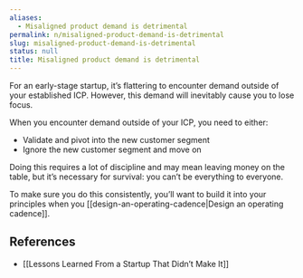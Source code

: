 ```yaml
---
aliases:
  - Misaligned product demand is detrimental
permalink: n/misaligned-product-demand-is-detrimental
slug: misaligned-product-demand-is-detrimental
status: null
title: Misaligned product demand is detrimental
---
```

For an early-stage startup, it’s flattering to encounter demand outside of your established ICP. However, this demand will inevitably cause you to lose focus.

When you encounter demand outside of your ICP, you need to either:

- Validate and pivot into the new customer segment
- Ignore the new customer segment and move on

Doing this requires a lot of discipline and may mean leaving money on the table, but it’s necessary for survival: you can’t be everything to everyone.

To make sure you do this consistently, you’ll want to build it into your principles when you [[design-an-operating-cadence|Design an operating cadence]].

## References

- [[Lessons Learned From a Startup That Didn’t Make It]]
